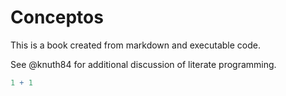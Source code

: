 # Conceptos

This is a book created from markdown and executable code.

See @knuth84 for additional discussion of literate programming.

```r
1 + 1
```
